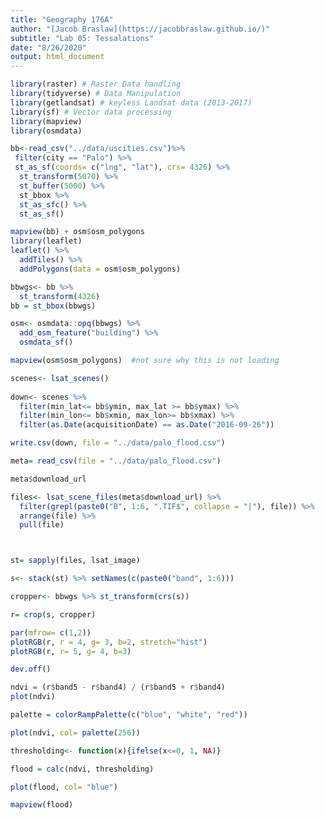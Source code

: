```yaml
---
title: "Geography 176A"
author: "[Jacob Braslaw](https://jacobbraslaw.github.io/)"
subtitle: "Lab 05: Tessalations"
date: "8/26/2020"
output: html_document
---
```


```r
library(raster) # Raster Data handling
library(tidyverse) # Data Manipulation
library(getlandsat) # keyless Landsat data (2013-2017)
library(sf) # Vector data processing
library(mapview)
library(osmdata)
```
```r
bb<-read_csv("../data/uscities.csv")%>% 
 filter(city == "Palo") %>% 
 st_as_sf(coords= c("lng", "lat"), crs= 4326) %>% 
  st_transform(5070) %>% 
  st_buffer(5000) %>% 
  st_bbox %>% 
  st_as_sfc() %>%
  st_as_sf()

mapview(bb) + osm$osm_polygons
library(leaflet)
leaflet() %>% 
  addTiles() %>%  
  addPolygons(data = osm$osm_polygons)

bbwgs<- bb %>% 
  st_transform(4326)
bb = st_bbox(bbwgs)

osm<- osmdata::opq(bbwgs) %>% 
  add_osm_feature("building") %>% 
  osmdata_sf()

mapview(osm$osm_polygons)  #not sure why this is not loading
```


```r
scenes<- lsat_scenes()
 
down<- scenes %>% 
  filter(min_lat<= bb$ymin, max_lat >= bb$ymax) %>% 
  filter(min_lon<= bb$xmin, max_lon>= bb$xmax) %>% 
  filter(as.Date(acquisitionDate) == as.Date("2016-09-26"))

write.csv(down, file = "../data/palo_flood.csv")

meta= read_csv(file = "../data/palo_flood.csv")

meta$download_url

files<- lsat_scene_files(meta$download_url) %>% 
  filter(grepl(paste0("B", 1:6, ".TIF$", collapse = "|"), file)) %>% 
  arrange(file) %>% 
  pull(file)



st= sapply(files, lsat_image)

s<- stack(st) %>% setNames(c(paste0("band", 1:6)))

cropper<- bbwgs %>% st_transform(crs(s))

r= crop(s, cropper)

par(mfrow= c(1,2))
plotRGB(r, r = 4, g= 3, b=2, stretch="hist")
plotRGB(r, r= 5, g= 4, b=3)

dev.off()

ndvi = (r$band5 - r$band4) / (r$band5 + r$band4)
plot(ndvi)

palette = colorRampPalette(c("blue", "white", "red"))

plot(ndvi, col= palette(256))

thresholding<- function(x){ifelse(x<=0, 1, NA)}

flood = calc(ndvi, thresholding)

plot(flood, col= "blue")

mapview(flood)
```

